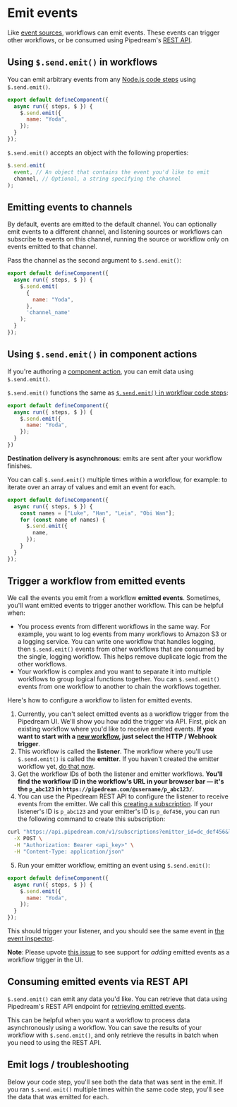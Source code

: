 
# Emit events

Like [event sources](/core/workflows/triggers/), workflows can emit events. These events can trigger other workflows, or be consumed using Pipedream's [REST API](/core/rest-api/#get-workflow-emits).

## Using `$.send.emit()` in workflows

You can emit arbitrary events from any [Node.js code steps](/core/workflows/code/nodejs/) using `$.send.emit()`.

```javascript
export default defineComponent({
  async run({ steps, $ }) {
    $.send.emit({
      name: "Yoda",
    });
  }
});
```

`$.send.emit()` accepts an object with the following properties:

```javascript
$.send.emit(
  event, // An object that contains the event you'd like to emit
  channel, // Optional, a string specifying the channel
);
```

## Emitting events to channels

By default, events are emitted to the default channel. You can optionally emit events to a different channel, and listening sources or workflows can subscribe to events on this channel, running the source or workflow only on events emitted to that channel.

Pass the channel as the second argument to `$.send.emit()`:

```javascript
export default defineComponent({
  async run({ steps, $ }) {
    $.send.emit(
      {
        name: "Yoda",
      },
      'channel_name'
    );
  }
});
```

## Using `$.send.emit()` in component actions

If you're authoring a [component action](/core/contributing/components/#actions), you can emit data using `$.send.emit()`.

`$.send.emit()` functions the same as [`$.send.emit()` in workflow code steps](#using-sendemit-in-workflows):

```javascript
export default defineComponent({
  async run({ steps, $ }) {
    $.send.emit({
      name: "Yoda",
    });
  }
})
```

**Destination delivery is asynchronous**: emits are sent after your workflow finishes.

You can call `$.send.emit()` multiple times within a workflow, for example: to iterate over an array of values and emit an event for each.

```javascript
export default defineComponent({
  async run({ steps, $ }) {
    const names = ["Luke", "Han", "Leia", "Obi Wan"];
    for (const name of names) {
      $.send.emit({
        name,
      });
    }
  }
});
```

## Trigger a workflow from emitted events

We call the events you emit from a workflow **emitted events**. Sometimes, you'll want emitted events to trigger another workflow. This can be helpful when:

- You process events from different workflows in the same way. For example, you want to log events from many workflows to Amazon S3 or a logging service. You can write one workflow that handles logging, then `$.send.emit()` events from other workflows that are consumed by the single, logging workflow. This helps remove duplicate logic from the other workflows.
- Your workflow is complex and you want to separate it into multiple workflows to group logical functions together. You can `$.send.emit()` events from one workflow to another to chain the workflows together.

Here's how to configure a workflow to listen for emitted events.

1. Currently, you can't select emitted events as a workflow trigger from the Pipedream UI. We'll show you how add the trigger via API. First, pick an existing workflow where you'd like to receive emitted events. **If you want to start with a [new workflow](https://pipedream.com/new), just select the HTTP / Webhook trigger**.
2. This workflow is called the **listener**. The workflow where you'll use `$.send.emit()` is called the **emitter**. If you haven't created the emitter workflow yet, [do that now](https://pipedream.com/new).
3. Get the workflow IDs of both the listener and emitter workflows. **You'll find the workflow ID in the workflow's URL in your browser bar — it's the `p_abc123` in `https://pipedream.com/@username/p_abc123/`**.
4. You can use the Pipedream REST API to configure the listener to receive events from the emitter. We call this [creating a subscription](/core/rest-api/#listen-for-events-from-another-source-or-workflow). If your listener's ID is `p_abc123` and your emitter's ID is `p_def456`, you can run the following command to create this subscription:

```bash
curl "https://api.pipedream.com/v1/subscriptions?emitter_id=dc_def456&listener_id=p_abc123" \
  -X POST \
  -H "Authorization: Bearer <api_key>" \
  -H "Content-Type: application/json"
```

5. Run your emitter workflow, emitting an event using `$.send.emit()`:

```javascript
export default defineComponent({
  async run({ steps, $ }) {
    $.send.emit({
      name: "Yoda",
    });
  }
});
```

This should trigger your listener, and you should see the same event in [the event inspector](/core/workflows/inspect/#the-inspector).

**Note**: Please upvote [this issue](https://github.com/PipedreamHQ/pipedream/issues/682) to see support for _adding_ emitted events as a workflow trigger in the UI.

## Consuming emitted events via REST API

`$.send.emit()` can emit any data you'd like. You can retrieve that data using Pipedream's REST API endpoint for [retrieving emitted events](/core/rest-api/#get-workflow-emits).

This can be helpful when you want a workflow to process data asynchronously using a workflow. You can save the results of your workflow with `$.send.emit()`, and only retrieve the results in batch when you need to using the REST API.

## Emit logs / troubleshooting

Below your code step, you'll see both the data that was sent in the emit. If you ran `$.send.emit()` multiple times within the same code step, you'll see the data that was emitted for each.
